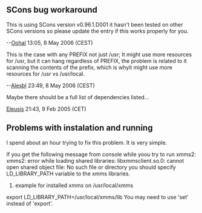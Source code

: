 == SCons bug workaround ==
This is using SCons version v0.96.1.D001 it hasn't been tested on other SCons versions so please update the entry if this works properly for you.

--[[User:Oohal|Oohal]] 13:05, 8 May 2006 (CEST)

This is the case with any PREFIX not just /usr; It might use more resources for /usr, but it can hang regardless of PREFIX, the problem is related to it scanning the contents of the prefix, which is whyit might use more resources for /usr vs /usr/local.

--[[User:Alesbl|Alesbl]] 23:49, 8 May 2006 (CEST)

Maybe there should be a full list of dependencies listed...

[[User:Eleusis|Eleusis]] 21:43, 9 Feb 2005 (CET)




==Problems with instalation and running==
I spend about an hour trying to fix this problem. It is very simple. 

If you get the following message from console while yoou try to run xmms2:
<quote>
xmms2: error while loading shared libraries: libxmmsclient.so.0: cannot open shared object file: No such file or directory
</quote>
you should specify LD_LIBRARY_PATH variable to the xmms libraries.
<quote>
#example for installed xmms on /usr/local/xmms
export LD_LIBRARY_PATH=/usr/local/xmms/lib
</quote>
You may need to use 'set' instead of 'export'.